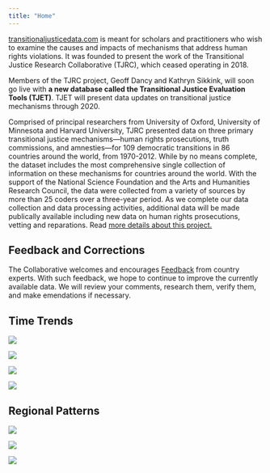 ```yaml
---
title: "Home"
---
```


[transitionaljusticedata.com](transitionaljusticedata.com) is meant for scholars and practitioners who wish to examine the causes and impacts of mechanisms that address human rights violations. It was founded to present the work of the Transitional Justice Research Collaborative (TJRC), which ceased operating in 2018.

Members of the TJRC project, Geoff Dancy and Kathryn Sikkink, will soon go live with **a new database called the Transitional Justice Evaluation Tools (TJET)**. TJET will present data updates on transitional justice mechanisms through 2020.

Comprised of principal researchers from University of Oxford, University of Minnesota and Harvard University, TJRC presented data on three primary transitional justice mechanisms---human rights prosecutions, truth commissions, and amnesties---for 109 democratic transitions in 86 countries around the world, from 1970-2012. While by no means complete, the dataset includes the most comprehensive single collection of information on these mechanisms for countries around the world. With the support of the National Science Foundation and the Arts and Humanities Research Council, the data were collected from a variety of sources by more than 25 coders over a three-year period. As we complete our data collection and data processing activities, additional data will be made publically available including new data on human rights prosecutions, vetting and reparations. Read [more details about this project.](about.html)

## Feedback and Corrections

The Collaborative welcomes and encourages <a href="https://transitionaljusticedata.com/feedback">Feedback</a> from country experts. With such feedback, we hope to continue to improve the currently available data. We will review your comments, research them, verify them, and make emendations if necessary.

## Time Trends

<!-- <img src="dcp_guilt.jpg" width="390" height="249"/> -->
![](images/dcp_guilt.jpg)

<!-- <img src="int_pros.jpg" width="385" height="245"/> -->
![](images/int_pros.jpg)

<!-- <img src="am_chal.jpg" width="389" height="242"/> -->
![](images/am_chal.jpg)

<!-- <img src="tc_strength.jpg" width="387" height="241"/> -->
![](images/tc_strength.jpg)

## Regional Patterns

<!-- <img src="dcp2_pie.jpg" style="width: 389px; height: 290px;"/> -->
![](images/dcp2_pie.jpg)

<!-- <img src="am2_pie.jpg" style="width: 389px; height: 290px;"/> -->
![](images/am2_pie.jpg)

<!-- <img src="tc2_pie.jpg" style="width: 389px; height: 290px;"/> -->
![](images/tc2_pie.jpg)
